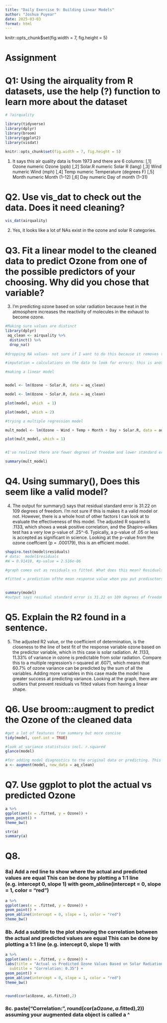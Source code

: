 ```yaml
---
title: "Daily Exercise 9: Building Linear Models"
author: "Joshua Puyear"
date: 2025-03-03
format: html
---
```


knitr::opts_chunk\$set(fig.width = 7, fig.height = 5)

# Assignment

# Q1: Using the airquality from R datasets, use the help (?) function to learn more about the dataset

```r
# ?airquality

library(tidyverse)
library(dplyr)
library(broom)
library(ggplot2)
library(visdat)

knitr::opts_chunk$set(fig.width = 7, fig.height = 5)
```

1. It says this air quality data is from 1973 and there are 6 columns:
\[,1\] Ozone numeric Ozone (ppb)
\[,2\] Solar.R numeric Solar R (lang)
\[,3\] Wind numeric Wind (mph)
\[,4\] Temp numeric Temperature (degrees F)
\[,5\] Month numeric Month (1--12)
\[,6\] Day numeric Day of month (1--31)

# Q2. Use vis_dat to check out the data. Does it need cleaning?

```r
vis_dat(airquality)

```

2. Yes, it looks like a lot of NAs exist in the ozone and solar R categories.

# Q3. Fit a linear model to the cleaned data to predict Ozone from one of the possible predictors of your choosing. Why did you chose that variable?

3. I'm predicting ozone based on solar radiation because heat in the atmosphere increases the reactivity of molecules in the exhaust to become ozone.

```r
#Making sure values are distinct
library(dplyr)
 aq_clean <- airquality %>% 
  distinct() %>% 
  drop_na()  
 
#dropping NA values- not sure if I want to do this because it removes the entire row when there are observations in other columns

#imputation = calculations on the data to look for errors; this is another method of data cleaning

#making a linear model



```

```r
model <- lm(Ozone ~ Solar.R, data = aq_clean) 
```


```r
model <- lm(Ozone ~ Solar.R, data = aq_clean)

```

```r
plot(model, which  = 1)
```

```r
plot(model, which = 2)
```

```r
#trying a multiple regression model

mult_model <- lm(Ozone ~ Wind + Temp + Month + Day + Solar.R, data = aq_clean)

plot(mult_model, which = 1)


#I've realized there are fewer degrees of freedom and lower standard error with more variables


```

```r
summary(mult_model)

```

# Q4. Using summary(), Does this seem like a valid model?

4. The output for summary() says that residual standard error is 31.22 on 109 degrees of freedom. I'm not sure if this is makes it a valid model or not. However, there is a whole host of other factors I can look at to evaluate the effectiveness of this model. The adjusted R squared is .1133, which shows a weak positive correlation, and the Shapiro-wilkes test has a very low p-value of .25\^-6. Typically, a p-value of .05 or less is accepted as significant in science. Looking at the p-value from the ozone coeffcient (p = .000179), this is an efficient model.

```r

shapiro.test(model$residuals)
# data:  model$residuals
#W = 0.91418, #p-value = 2.516e-06

#graph comes out as residuals vs fitted. What does this mean? Residuals = having to do with R^2, fitted

#fitted = prediction ofthe mean response value when you put predisctors, factor levels, or componenets into the model
 
```

```r
summary(model)
#output says residual standard error is 31.22 on 109 degrees of freedom

```

# Q5. Explain the R2 found in a sentence.

5. The adjusted R2 value, or the coefficient of determination, is the closeness to the line of best fit of the response variable ozone based on the predictor variable, which in this case is solar radiation. At .1133, 11.33% of variance in ozone is predictable from solar radiation. Compare this to a multiple regression's r-squared at .6071, which means that 60.7% of ozone variance can be predicted by the sum of all the variables. Adding more variables in this case made the model have greater success at predicting variance. Looking at the graph, there are outliers that prevent residuals vs fitted values from having a linear shape.

# Q6. Use broom::augment to predict the Ozone of the cleaned data

```r
#get a lot of features from summary but more concise
tidy(model, conf.int = TRUE)

#look at variance statistsics incl. r.squared
glance(model)

#for adding model diagnostics to the original data or predicting. This gives each observation a predicted (.fitted) value, the difference between observed and predicted (.resid), Cook's  distance (each observation's influence on the model performance),.hat(shows if an observation has unusually high influence on a model's performance), and .std.resid (looks for unusual or outlier observations)
a <- augment(model, new_data = aq_clean)

```

# Q7. Use ggplot to plot the actual vs predicted Ozone

```r
a %>% 
ggplot(aes(x = .fitted, y = Ozone)) +
geom_point() +
theme_bw()

str(a)
summary(a)


```

# Q8.

### 8a) Add a red line to show where the actual and predicted values are equal This can be done by plotting a 1:1 line (e.g. intercept 0, slope 1) with geom_abline(intercept = 0, slope = 1, color = "red")

```r
a %>% 
ggplot(aes(x = .fitted, y = Ozone)) +
geom_point() +
geom_abline(intercept = 0, slope = 1, color = "red")
theme_bw()

```

### 8b. Add a subtitle to the plot showing the correlation between the actual and predicted values are equal This can be done by plotting a 1:1 line (e.g. intercept 0, slope 1) with

```r
a %>% 
ggplot(aes(x = .fitted, y = Ozone)) +
labs(title = "Actual vs Predicted Ozone Values Based on Solar Radiation",
  subtitle = "Correlation: 0.35") +
geom_point() +
geom_abline(intercept = 0, slope = 1, color = "red")
theme_bw()


round(cor(a$Ozone, a$.fitted),2)

```

### 8c. paste("Correlation:", round(cor(a$Ozone, a$.fitted),2)) assuming your augmented data object is called a \^
